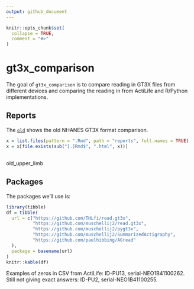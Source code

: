 ```yaml
---
output: github_document
---
```


<!-- README.md is generated from README.Rmd. Please edit that file -->

```r
knitr::opts_chunk$set(
  collapse = TRUE,
  comment = "#>"
)
```

# gt3x_comparison

<!-- badges: start -->
<!-- badges: end -->

The goal of `gt3x_comparison` is to compare reading in GT3X files from different devices and comparing the reading in from ActiLife and R/Python implementations.

## Reports

The [`old`](reports/old.html) shows the old NHANES GT3X format comparison. 

```r
x = list.files(pattern = ".Rmd", path = "reports", full.names = TRUE)
x = x[file.exists(sub("[.]Rmd$", ".html", x))]

```

## 
old_upper_limb

## Packages

The packages we'll use is:

```r
library(tibble)
df = tibble(
  url = c("https://github.com/THLfi/read.gt3x",
          "https://github.com/muschellij2/read.gt3x",
          "https://github.com/muschellij2/pygt3x",
          "https://github.com/muschellij2/SummarizedActigraphy",
          "https://github.com/paulhibbing/AGread"
  ),
  package = basename(url)
)
knitr::kable(df)
```


Examples of zeros in CSV from ActiLife: ID-PU13, serial-NEO1B41100262.  Still not giving exact answers: ID-PU2, serial-NEO1B41100255.


